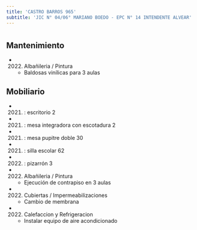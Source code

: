 ```yaml
---
title: 'CASTRO BARROS 965'
subtitle: 'JIC N° 04/06° MARIANO BOEDO - EPC N° 14 INTENDENTE ALVEAR'
---
```


#


## Mantenimiento

*  (2022) Albañileria / Pintura 
    + Baldosas vinílicas para 3 aulas


## Mobiliario

*  (2021) : escritorio 2 

*  (2021) : mesa integradora con escotadura 2 

*  (2021) : mesa pupitre doble 30 

*  (2021) : silla escolar 62 

*  (2022) : pizarrón 3 




*  (2022) Albañileria / Pintura 
    + Ejecución de contrapiso en 3 aulas

*  (2022) Cubiertas / Impermeabilizaciones 
    + Cambio de membrana

*  (2022) Calefaccion y Refrigeracion 
    + Instalar equipo de aire acondicionado



